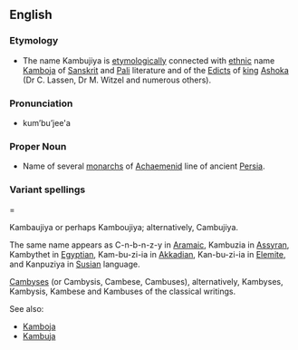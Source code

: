 {{wikipedia}}

==English==
===Etymology===
*The name Kambujiya is [[etymology |etymologically]] connected with  [[ethnic]]  name  [[Kamboja]] of  [[Sanskrit]]  and [[Pali]] literature and of the [[Edicts]] of  [[king]]  [[Ashoka]] (Dr C. Lassen, Dr  M. Witzel  and  numerous others). 

===Pronunciation===
*kum’bu’jee'a

===Proper Noun===

*Name of several [[monarch]]s of [[Achaemenid]] line of ancient [[Persia]].  

===Variant spellings====

Kambaujiya or perhaps Kamboujiya;  alternatively, Cambujiya. 

The same name appears as C-n-b-n-z-y in [[Aramaic]], Kambuzia in [[Assyran]], Kambythet in [[Egyptian]], Kam-bu-zi-ia in [[Akkadian]], Kan-bu-zi-ia in [[Elemite]], and Kanpuziya in [[Susian]]  language. 

[[Cambyses]]  (or Cambysis, Cambese,  Cambuses), alternatively, Kambyses, Kambysis, Kambese and Kambuses of the classical writings.

See also:
  
*[[Kamboja]]
*[[Kambuja]]